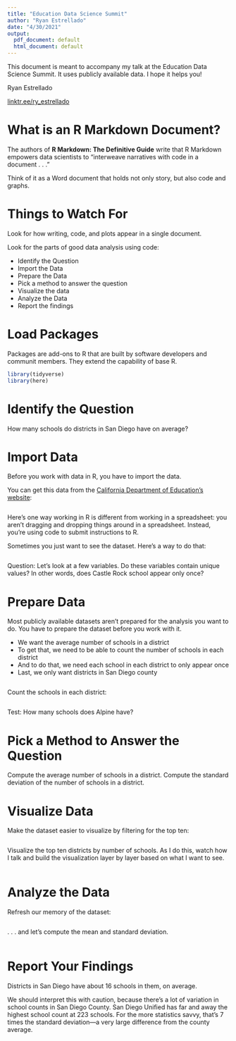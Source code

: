 ```yaml
---
title: "Education Data Science Summit"
author: "Ryan Estrellado"
date: "4/30/2021"
output:
  pdf_document: default
  html_document: default
---
```


This document is meant to accompany my talk at the Education Data Science Summit. It uses publicly available data. I hope it helps you! 

Ryan Estrellado  

[linktr.ee/ry_estrellado](https://linktr.ee/ry_estrellado)


# What is an R Markdown Document? 

The authors of **R Markdown: The Definitive Guide** write that R Markdown empowers data scientists to "interweave narratives with code in a document . . ." 

Think of it as a Word document that holds not only story, but also code and graphs. 


# Things to Watch For 

Look for how writing, code, and plots appear in a single document. 

Look for the parts of good data analysis using code: 

 - Identify the Question 
 - Import the Data 
 - Prepare the Data 
 - Pick a method to answer the question 
 - Visualize the data 
 - Analyze the Data 
 - Report the findings 


# Load Packages 

Packages are add-ons to R that are built by software developers and communit members. They extend the capability of base R. 

```r
library(tidyverse)
library(here)
```


# Identify the Question 

How many schools do districts in San Diego have on average? 


# Import Data 

Before you work with data in R, you have to import the data. 

You can get this data from the [California Department of Education's website](https://www.cde.ca.gov/ds/sd/sd/filesenr.asp): 

```r

```

Here's one way working in R is different from working in a spreadsheet: you aren't dragging and dropping things around in a spreadsheet. Instead, you're using code to submit instructions to R. 

Sometimes you just want to see the dataset. Here's a way to do that: 

```r

```

Question: Let's look at a few variables. Do these variables contain unique values? In other words, does Castle Rock school appear only once? 


# Prepare Data 

Most publicly available datasets aren't prepared for the analysis you want to do. You have to prepare the dataset before you work with it. 

 - We want the average number of schools in a district 
 - To get that, we need to be able to count the number of schools in each district 
 - And to do that, we need each school in each district to only appear once 
 - Last, we only want districts in San Diego county

```r

```

Count the schools in each district: 

```r

```

Test: How many schools does Alpine have? 


# Pick a Method to Answer the Question 

Compute the average number of schools in a district. Compute the standard deviation of the number of schools in a district. 


# Visualize Data 

Make the dataset easier to visualize by filtering for the top ten: 

```r

```

Visualize the top ten districts by number of schools. As I do this, watch how I talk and build the visualization layer by layer based on what I want to see. 

```r

```


# Analyze the Data 

Refresh our memory of the dataset: 

```r

```

. . . and let's compute the mean and standard deviation. 

```r

```


# Report Your Findings

Districts in San Diego have about 16 schools in them, on average. 

We should interpret this with caution, because there's a lot of variation in school counts in San Diego County. San Diego Unified has far and away the highest school count at 223 schools. For the more statistics savvy, that's 7 times the standard deviation—a very large difference from the county average.